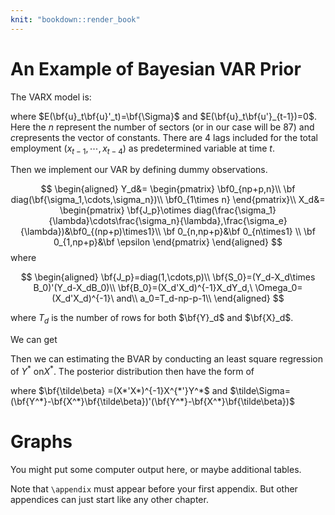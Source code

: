 ```yaml
---
knit: "bookdown::render_book"
---
```


\appendix

# An Example of Bayesian VAR Prior 


The VARX model is: 

```{=tex}
\begin{align}
\textbf{y}_t&=\textbf{c}+\textbf{A}_1 \textbf{y}_{t-1}+\textbf{A}_2+\cdots+\textbf{A}_4\textbf{y}_{t-4}+\bf{\Gamma}_1\textbf{x}_{t-1}+\bf{u}_t\\
&=
\begin{bmatrix}
c_1\\
\vdots\\
c_2
\end{bmatrix}
+
\begin{bmatrix}
a_1^{11}&\cdots&a_1^{1n}&\cdots&a_4^{11}&\cdots&a_4^{1n}&\gamma_1^{1}&\cdots&\gamma_4^{1}\\
\vdots&\ddots&\vdots&\ddots&\vdots&\ddots&\vdots&\vdots&\ddots&\vdots\\
a_1^{n1}&\cdots&a_1^{nn}&\cdots&a_4^{n1}&\cdots&a_4^{nn}&\gamma_1^n&\cdots&\gamma_4^n\\
\end{bmatrix}
\begin{bmatrix}
\bf{y}_{t-1}\\
\vdots\\
\bf{y}_{t-4}\\
x_{t-1}\\
\vdots\\
x_{t-4}
\end{bmatrix}\\
&+
\begin{bmatrix}
u_{1,t}\\
\vdots\\
u_{n,t}
\end{bmatrix}\\
\end{align}
```
where $E(\bf{u}_t\bf{u}'_t)=\bf{\Sigma}$ and $E(\bf{u}_t\bf{u'}_{t-1})=0$. Here the $n$ represent the number of sectors (or in our case will be 87) and $c$represents the vector of constants. There are 4 lags included for the total employment $(x_{t-1},\cdots,x_{t-4})$ as predetermined variable at time $t$.


Then we implement our VAR by defining dummy observations. 

$$
\begin{aligned}
Y_d&=
\begin{pmatrix}
\bf0_{np+p,n}\\
\bf diag(\bf{\sigma_1,\cdots,\sigma_n})\\
\bf0_{1\times n}
\end{pmatrix}\\
X_d&=
\begin{pmatrix}
\bf{J_p}\otimes diag(\frac{\sigma_1}{\lambda}\cdots\frac{\sigma_n}{\lambda},\frac{\sigma_e}{\lambda})&\bf0_{(np+p)\times1}\\
\bf 0_{n,np+p}&\bf 0_{n\times1}
\\
\bf 0_{1,np+p}&\bf \epsilon
\end{pmatrix}
\end{aligned}
$$ where

$$
\begin{aligned}
\bf{J_p}=diag(1,\cdots,p)\\
\bf{S_0}=(Y_d-X_d\times B_0)'(Y_d-X_dB_0)\\
\bf{B_0}=(X_d'X_d)^{-1}X_dY_d,\ \Omega_0=(X_d'X_d)^{-1}\  and\\
a_0=T_d-np-p-1\\
\end{aligned}
$$ 

where $T_d$ is the number of rows for both $\bf{Y}_d$ and $\bf{X}_d$.

We can get 
\begin{align}
\bf{Y^*}=\bf{X^*}\bf{\beta}+\bf{\mu}^*\ \ \  where: \\
\bf{Y^*}=[\bf{Y'},\bf{Y'_d}]';\ \bf{X^*}=[\bf{X'},\bf{X'_d}]';\ \bf{\mu^*}=[\bf{\mu'},\bf{\mu'_d}]'
\end{align}


Then we can estimating the BVAR by conducting an least square regression of $Y^*$ on$X^*$. The posterior distribution then have the form of

\begin{align}
&vec(\mathbf{\beta})|\Sigma,Y\sim N(vec(\bf{\tilde\beta}),\Sigma\otimes(\bf{X^*}'\bf{X^*})^{-1})\ and\\
&\Sigma|Y\sim\mathbf{IW}(\tilde\Sigma,T_d+T-np+2)
\end{align}


where $\bf{\tilde\beta} =(X*'X*)^{-1}X^{*'}Y^*$ and $\tilde\Sigma=(\bf{Y^*}-\bf{X^*}\bf{\tilde\beta})'(\bf{Y^*}-\bf{X^*}\bf{\tilde\beta})$


\newpage



# Graphs 

You might put some computer output here, or maybe additional tables.

Note that `\appendix` must appear before your first appendix. But other appendices can just start like any other chapter.




\graphicspath{ {/Users/elvisyang/Desktop/hon_proj/Disaggregated_Employment/Honours_thesis/figures} }


\begin{figure}[t]
\includegraphics[scale=0.6]{free_19}
\centering
\caption{Employment('000) of 19 sectors in Australia from 2019:Q1 to 2021:Q4}
\label{fig:19}
\end{figure}


\begin{figure}[t]
\includegraphics[scale=0.5]{free_87}
\centering
\caption{Employment('000) of 87 two-digit subsectors in Australia from 2019:Q1 to 2021:Q4}
\label{fig:87}
\end{figure}


\begin{figure}[t]
\includegraphics[scale=0.5]{agg_19}
\centering
\caption{Aggregated Employment(in thousands) for Manufacturing and Mining sector in Australia from 1984:Q4 to 2021:Q4}
\label{fig:a19}
\end{figure}

\begin{figure}[t]
\includegraphics[scale=0.5]{agg_87}
\centering
\caption{Disaaggregate Employment(in thousands) of 87 two-digit subsectors in Manufacturing and Mining sector from 1984:Q4 to 2021:Q4}
\label{fig:a87}
\end{figure}

\begin{figure}[t]
\includegraphics[scale=0.5]{ANZSIC}
\centering
\caption{Australian Industry Pamamid plot by (ANZSIC)}
\label{fig:anzsic}
\end{figure}







